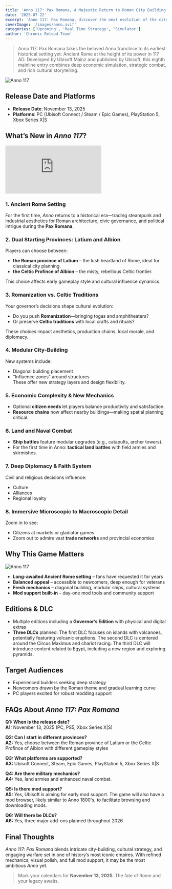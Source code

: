 ```yaml
---
title: 'Anno 117: Pax Romana, A Majestic Return to Roman City Building [Upcoming 2025 Game]'
date: '2025-07-22'
excerpt: 'Anno 117: Pax Romana, discover the next evolution of the city building saga set in Ancient Rome.'
coverImage: '/images/anno.avif'
categories: ['Upcoming', 'Real Time Strategy', 'Simulator']
author: 'Chronic Reload Team'
---
```

> Anno 117: Pax Romana takes the beloved Anno franchise to its earliest historical setting yet: Ancient Rome at the height of its power in 117 AD. Developed by Ubisoft Mainz and published by Ubisoft, this eighth mainline entry combines deep economic simulation, strategic combat, and rich cultural storytelling.

![Anno 117](/images/anno2.jpg)  

## Release Date and Platforms

- **Release Date**: November 13, 2025  
- **Platforms**: PC (Ubisoft Connect / Steam / Epic Games), PlayStation 5, Xbox Series X|S

## What’s New in *Anno 117*?

<div className="relative w-full" style={{paddingTop: '56.25%'}}>
  <iframe
    className="absolute top-0 left-0 w-full h-full"
    src="https://www.youtube.com/embed/GBXNl88yeW4"
    title="YouTube video player"
    frameBorder="0"
    allow="accelerometer; autoplay; clipboard-write; encrypted-media; gyroscope; picture-in-picture; web-share"
    allowFullScreen>
  </iframe>
</div>

### 1. Ancient Rome Setting
For the first time, *Anno* returns to a historical era—trading steampunk and industrial aesthetics for Roman architecture, civic governance, and political intrigue during the **Pax Romana**.

### 2. Dual Starting Provinces: Latium and Albion
Players can choose between:

- **the Roman province of Latium** – the lush heartland of Rome, ideal for classical city planning.  
- **the Celtic Profince of Albion** – the misty, rebellious Celtic frontier.

This choice affects early gameplay style and cultural influence dynamics.

### 3. Romanization vs. Celtic Traditions
Your governor’s decisions shape cultural evolution:
- Do you push **Romanization**—bringing togas and amphitheaters?
- Or preserve **Celtic traditions** with local crafts and rituals?

These choices impact aesthetics, production chains, local morale, and diplomacy.

### 4. Modular City‑Building
New systems include:
- Diagonal building placement  
- “Influence zones” around structures  
These offer new strategy layers and design flexibility.

### 5. Economic Complexity & New Mechanics
- Optional **citizen needs** let players balance productivity and satisfaction.
- **Resource chains** now affect nearby buildings—making spatial planning critical.

### 6. Land and Naval Combat
- **Ship battles** feature modular upgrades (e.g., catapults, archer towers).  
- For the first time in Anno: **tactical land battles** with field armies and skirmishes.

### 7. Deep Diplomacy & Faith System
Civil and religious decisions influence:
- Culture  
- Alliances  
- Regional loyalty

### 8. Immersive Microscopic to Macroscopic Detail
Zoom in to see:
- Citizens at markets or gladiator games  
- Zoom out to admire vast **trade networks** and provincial economies

## Why This Game Matters

![Anno 117](/images/anno3.jpg)  

- **Long-awaited Ancient Rome setting** – fans have requested it for years  
- **Balanced appeal** – accessible to newcomers, deep enough for veterans  
- **Fresh mechanics** – diagonal building, modular ships, cultural systems  
- **Mod support built-in** – day-one mod tools and community support

## Editions & DLC

- Multiple editions including a **Governor’s Edition** with physical and digital extras  
- **Three DLCs** planned: The first DLC focuses on islands with volcanoes, potentially featuring volcanic eruptions. The second DLC is centered around the Circus Maximus and chariot racing. The third DLC will introduce content related to Egypt, including a new region and exploring pyramids.

## Target Audiences

- Experienced builders seeking deep strategy  
- Newcomers drawn by the Roman theme and gradual learning curve  
- PC players excited for robust modding support  

## FAQs About *Anno 117: Pax Romana*

**Q1: When is the release date?**  
**A1:** November 13, 2025 (PC, PS5, Xbox Series X|S)

**Q2: Can I start in different provinces?**  
**A2:** Yes, choose between the Roman province of Latium or the Celtic Profince of Albion with different gameplay styles

**Q3: What platforms are supported?**  
**A3:** Ubisoft Connect, Steam, Epic Games, PlayStation 5, Xbox Series X|S

**Q4: Are there military mechanics?**  
**A4:** Yes, land armies and enhanced naval combat.

**Q5: Is there mod support?**  
**A5:** Yes, Ubisoft is aiming for early mod support. The game will also have a mod browser, likely similar to Anno 1800's, to facilitate browsing and downloading mods. 

**Q6: Will there be DLCs?**  
**A6:** Yes, three major add-ons planned throughout 2026

## Final Thoughts

*Anno 117: Pax Romana* blends intricate city-building, cultural strategy, and engaging warfare set in one of history’s most iconic empires. With refined mechanics, visual polish, and full mod support, it may be the most ambitious *Anno* yet.

> Mark your calendars for **November 13, 2025**. The fate of Rome and your legacy awaits.